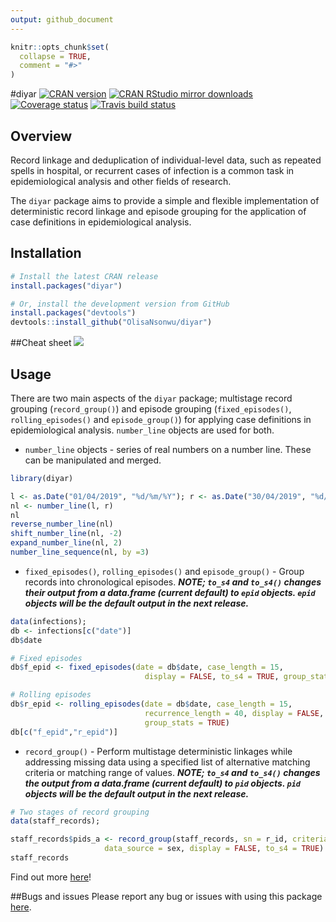 ```yaml
---
output: github_document
---
```


```r
knitr::opts_chunk$set(
  collapse = TRUE,
  comment = "#>"
)
```

#diyar
[![CRAN version](http://www.r-pkg.org/badges/version/diyar)](https://cran.r-project.org/package=diyar)
[![CRAN RStudio mirror downloads](http://cranlogs.r-pkg.org/badges/diyar)](http://www.r-pkg.org/pkg/diyar)
[![Coverage status](https://codecov.io/gh/OlisaNsonwu/diyar/branch/master/graph/badge.svg)](https://codecov.io/github/OlisaNsonwu/diyar?branch=master)
[![Travis build status](https://travis-ci.org/OlisaNsonwu/diyar.svg?branch=master)](https://travis-ci.org/OlisaNsonwu/diyar)

## Overview
Record linkage and deduplication of individual-level data, such as repeated spells in hospital, or recurrent cases of infection is a common task in epidemiological analysis and other fields of research. 

The `diyar` package aims to provide a simple and flexible implementation of deterministic record linkage and episode grouping for the application of case definitions in epidemiological analysis.

## Installation
```r
# Install the latest CRAN release 
install.packages("diyar")

# Or, install the development version from GitHub
install.packages("devtools")
devtools::install_github("OlisaNsonwu/diyar")
```

##Cheat sheet
<a href="https://github.com/OlisaNsonwu/diyar/tree/master/cheatsheet/diyar.pdf"><img src="https://github.com/OlisaNsonwu/diyar/blob/master/cheatsheet/thumbnail.png?raw=true"/></a>

## Usage
There are two main aspects of the `diyar` package; multistage record grouping (`record_group()`) and episode grouping (`fixed_episodes()`, `rolling_episodes()` and `episode_group()`) for applying case definitions in epidemiological analysis. `number_line` objects are used for both.

+ `number_line` objects - series of real numbers on a number line. These can be manipulated and merged.
```r
library(diyar)

l <- as.Date("01/04/2019", "%d/%m/%Y"); r <- as.Date("30/04/2019", "%d/%m/%Y")
nl <- number_line(l, r)
nl
reverse_number_line(nl)
shift_number_line(nl, -2)
expand_number_line(nl, 2)
number_line_sequence(nl, by =3)
```

+ `fixed_episodes()`, `rolling_episodes()` and `episode_group()` - Group records into chronological episodes. ***NOTE; `to_s4` and `to_s4()` changes their output from a data.frame (current default) to `epid` objects. `epid` objects will be the default output in the next release.***

```r
data(infections);
db <- infections[c("date")]
db$date

# Fixed episodes
db$f_epid <- fixed_episodes(date = db$date, case_length = 15, 
                              display = FALSE, to_s4 = TRUE, group_stats = TRUE)

# Rolling episodes
db$r_epid <- rolling_episodes(date = db$date, case_length = 15, 
                              recurrence_length = 40, display = FALSE, to_s4 = TRUE, 
                              group_stats = TRUE)
db[c("f_epid","r_epid")]
```

+ `record_group()` - Perform multistage deterministic linkages while addressing missing data using a specified list of alternative matching criteria or matching range of values. ***NOTE; `to_s4` and `to_s4()` changes the output from a data.frame (current default) to `pid` objects. `pid` objects will be the default output in the next release.***

```r
# Two stages of record grouping
data(staff_records);

staff_records$pids_a <- record_group(staff_records, sn = r_id, criteria = c(forename, surname),
                     data_source = sex, display = FALSE, to_s4 = TRUE)
staff_records
```

Find out more [here](https://olisansonwu.github.io/diyar/index.html)!

##Bugs and issues
Please report any bug or issues with using this package [here](https://github.com/OlisaNsonwu/diyar/issues).
